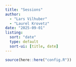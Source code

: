 ```yaml
---
title: "Sessions"
author: 
  - "Lars Vilhuber"
  - "Laurel Krovetz"
date: "2025-09-01"
listing: 
  sort: "date"
  type: default
  sort-ui: [title, date]
---
```



```r
source(here::here("config.R"))
```



